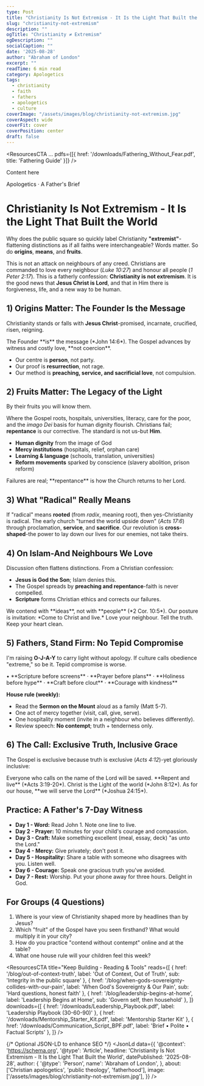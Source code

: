 ```yaml
---
type: Post
title: "Christianity Is Not Extremism - It Is the Light That Built the World"
slug: "christianity-not-extremism"
description: ""
ogTitle: "Christianity ≠ Extremism"
ogDescription: ""
socialCaption: ""
date: '2025-08-28'
author: "Abraham of London"
excerpt: ""
readTime: 6 min read
category: Apologetics
tags:
  - christianity
  - faith
  - fathers
  - apologetics
  - culture
coverImage: "/assets/images/blog/christianity-not-extremism.jpg"
coverAspect: wide
coverFit: cover
coverPosition: center
draft: false
---
```


<ResourcesCTA
...
  pdfs={[{ href: '/downloads/Fathering_Without_Fear.pdf', title: 'Fathering Guide' }]}
/>

<BrandFrame title="Legacy Tips" subtitle="Key Advice">
  Content here
</BrandFrame>

<HeroEyebrow>Apologetics · A Father's Brief</HeroEyebrow>

# Christianity Is Not Extremism - It Is the Light That Built the World

Why does the public square so quickly label Christianity **"extremist"**-flattening distinctions as if all faiths were interchangeable? Words matter. So do **origins**, **means**, and **fruits**.

This is not an attack on neighbours of any creed. Christians are commanded to love every neighbour (*Luke 10:27*) and honour all people (*1 Peter 2:17*). This is a fatherly confession: **Christianity is not extremism**. It is the good news that **Jesus Christ is Lord**, and that in Him there is forgiveness, life, and a new way to be human.

<Rule />

## 1) Origins Matter: The Founder Is the Message

Christianity stands or falls with **Jesus Christ**-promised, incarnate, crucified, risen, reigning.

<PullLine>
  The Founder **is** the message (*John 14:6*). The Gospel advances by witness and costly love, **not coercion**.
</PullLine>

- Our centre is **person**, not party.
- Our proof is **resurrection**, not rage.
- Our method is **preaching, service, and sacrificial love**, not compulsion.

<Rule />

## 2) Fruits Matter: The Legacy of the Light

<Verse cite="Matthew 7:16">
  By their fruits you will know them.
</Verse>

Where the Gospel roots, hospitals, universities, literacy, care for the poor, and the *imago Dei* basis for human dignity flourish. Christians fail; **repentance** is our corrective. The standard is not us-but **Him**.

- **Human dignity** from the image of God
- **Mercy institutions** (hospitals, relief, orphan care)
- **Learning & language** (schools, translation, universities)
- **Reform movements** sparked by conscience (slavery abolition, prison reform)

<Caption>Failures are real; **repentance** is how the Church returns to her Lord.</Caption>

<Rule />

## 3) What "Radical" Really Means

If "radical" means **rooted** (from *radix*, meaning root), then yes-Christianity is radical. The early church "turned the world upside down" (*Acts 17:6*) through proclamation, **service**, and **sacrifice**. Our revolution is **cross-shaped**-the power to lay down our lives for our enemies, not take theirs.

<Rule />

## 4) On Islam-And Neighbours We Love

Discussion often flattens distinctions. From a Christian confession:

- **Jesus is God the Son**; Islam denies this.
- The Gospel spreads by **preaching and repentance**-faith is never compelled.
- **Scripture** forms Christian ethics and corrects our failures.

<Note tone="key" title="Contend without contempt">
  We contend with **ideas**, not with **people** (*2 Cor. 10:5*). Our posture is invitation: *Come to Christ and live.* Love your neighbour. Tell the truth. Keep your heart clean.
</Note>

<Rule />

## 5) Fathers, Stand Firm: No Tepid Compromise

I'm raising **O-J-A-Y** to carry light without apology. If culture calls obedience "extreme," so be it. Tepid compromise is worse.

<PullLine subtle>
  • **Scripture before screens** · **Prayer before plans** · **Holiness before hype** · **Craft before clout** · **Courage with kindness**
</PullLine>

**House rule (weekly):**

- Read the **Sermon on the Mount** aloud as a family (Matt 5-7).
- One act of mercy together (visit, call, give, serve).
- One hospitality moment (invite in a neighbour who believes differently).
- Review speech: **No contempt**; truth + tenderness only.

<Rule />

## 6) The Call: Exclusive Truth, Inclusive Grace

The Gospel is exclusive because truth is exclusive (*Acts 4:12*)-yet gloriously inclusive:

<Verse cite="Romans 10:13">
  Everyone who calls on the name of the Lord will be saved.
</Verse>

<PullLine>
  **Repent and live** (*Acts 3:19-20*). Christ is the Light of the world (*John 8:12*). As for our house, **we will serve the Lord** (*Joshua 24:15*).
</PullLine>

<Rule />

## Practice: A Father's 7-Day Witness

- **Day 1 - Word:** Read John 1. Note one line to live.
- **Day 2 - Prayer:** 10 minutes for your child's courage and compassion.
- **Day 3 - Craft:** Make something excellent (meal, essay, deck) "as unto the Lord."
- **Day 4 - Mercy:** Give privately; don't post it.
- **Day 5 - Hospitality:** Share a table with someone who disagrees with you. Listen well.
- **Day 6 - Courage:** Speak one gracious truth you've avoided.
- **Day 7 - Rest:** Worship. Put your phone away for three hours. Delight in God.

<Rule />

## For Groups (4 Questions)

1.  Where is your view of Christianity shaped more by headlines than by Jesus?
2.  Which "fruit" of the Gospel have you seen firsthand? What would multiply it in your city?
3.  How do you practice "contend without contempt" online and at the table?
4.  What one house rule will your children feel this week?

<ResourcesCTA
  title="Keep Building - Reading & Tools"
  reads={[
    { href: '/blog/out-of-context-truth', label: 'Out of Context, Out of Truth', sub: 'Integrity in the public square' },
    { href: '/blog/when-gods-sovereignty-collides-with-our-pain', label: 'When God's Sovereignty & Our Pain', sub: 'Hard questions, honest faith' },
    { href: '/blog/leadership-begins-at-home', label: 'Leadership Begins at Home', sub: 'Govern self, then household' },
  ]}
  downloads={[
    { href: '/downloads/Leadership_Playbook.pdf', label: 'Leadership Playbook (30-60-90)' },
    { href: '/downloads/Mentorship_Starter_Kit.pdf', label: 'Mentorship Starter Kit' },
    { href: '/downloads/Communication_Script_BPF.pdf', label: 'Brief • Polite • Factual Scripts' },
  ]}
/>

<ShareRow
  text="Christianity isn't extremism. It's the cross-shaped way of truth and tenderness that built hospitals, schools, and hope. Walk in the light."
  hashtags="Apologetics,Fatherhood,JesusIsLord,Culture"
/>

{/* Optional JSON-LD to enhance SEO */}
<JsonLd
  data={{
    '@context': 'https://schema.org',
    '@type': 'Article',
    headline: 'Christianity Is Not Extremism - It Is the Light That Built the World',
    datePublished: '2025-08-28',
    author: {
      '@type': 'Person',
      name': 'Abraham of London',
    },
    about: ['Christian apologetics', 'public theology', 'fatherhood'],
    image: ['/assets/images/blog/christianity-not-extremism.jpg'],
  }}
/>
